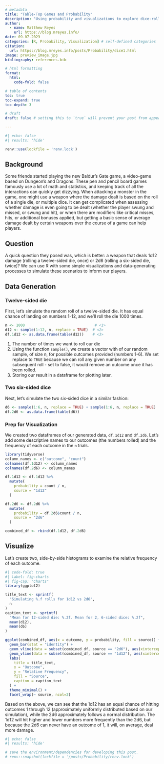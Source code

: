 ```yaml
---
# metadata
title: "Table-Top Games and Probability"
description: "Using probability and visualizations to explore dice-rolls in combinations"
author:
  - name: Matthew Reyes
    url: https://blog.mreyes.info/
date: 09-07-2023
categories: [R, Probability, Visualization] # self-defined categories
citation: 
  url: https://blog.mreyes.info/posts/Probability/dice1.html
image: preview_image.jpg
bibliography: references.bib

# html formatting
format: 
  html:
    code-fold: false

# table of contents
toc: true
toc-expand: true
toc-depth: 3

# draft
draft: false # setting this to `true` will prevent your post from appearing on your listing page until you're ready!

---
```


```r
#| echo: false
#| results: 'hide'

renv::use(lockfile = 'renv.lock')

```


## Background

Some friends started playing the new Baldur's Gate game, a video-game based on Dungeon's and Dragons. These pen and pencil board games famously use a lot of math and statistics, and keeping track of all the interactions can quickly get dizzying. When attacking a monster in the game, one might use a weapon where the damage dealt is based on the roll of a single die, or multiple dice. It can get complicated when assessing whether damage is even going to be dealt (whether the player swung and missed, or swung and hit), or when there are modifiers like critical misses, hits, or additional bonuses applied, but getting a basic sense of average damage dealt by certain weapons over the course of a game can help players.

## Question

A quick question they posed was, which is better: a weapon that deals 1d12 damage (rolling a twelve-sided die, once) or 2d6 (rolling a six-sided die, twice)? We can use R with some simple visualizations and data-generating processes to simulate these scenarios to inform our players.

## Data Generation

### Twelve-sided die

First, let's simulate the random roll of a twelve-sided die. It has equal chance of landing on numbers 1-12, and we'll roll the die 1000 times.

```r
n <- 1000                                # <1>
d12 <- sample(1:12, n, replace = TRUE)  # <2>
df.1d12 <- as.data.frame(table(d12))    # <3>
```

1.  The number of times we want to roll our die
2.  Using the function `sample()`, we create a vector with of our random sample, of size n, for possible outcomes provided (numbers 1-6). We set replace to `TRUE` because we can roll any given number on any subsequent roll - set to false, it would remove an outcome once it has been rolled.
3.  Storing our result in a dataframe for plotting later.

### Two six-sided dice

Next, let's simulate the two six-sided dice in a similar fashion:

```r
d6 <- sample(1:6, n, replace = TRUE) + sample(1:6, n, replace = TRUE)
df.2d6 <- as.data.frame(table(d6))
```

### Prep for Visualization

We created two dataframes of our generated data, `df.1d12` and `df.2d6`. Let's add some descriptive names to our outcomes (the numbers rolled) and the frequency of each outcome in the `n` trials.

```r
library(tidyverse)
column_names <- c("outcome", "count")
colnames(df.1d12) <- column_names
colnames(df.2d6) <- column_names

df.1d12 <- df.1d12 %>%
  mutate(
    probability = count / n,
    source = "1d12"
  )

df.2d6 <- df.2d6 %>%
  mutate(
    probability = df.2d6$count / n,
    source = "2d6"
  )

combined_df <- rbind(df.1d12, df.2d6)
```

## Visualize

Let's create two, side-by-side histograms to examine the relative frequency of each outcome.

```r
#| code-fold: true
#| label: fig-charts
#| fig-cap: "Charts"
library(ggplot2)

title_text <- sprintf(
  "Simulating %.f rolls for 1d12 vs 2d6", 
  n
)
caption_text <- sprintf(
  "Mean for 12-sided die: %.2f. Mean for 2, 6-sided dice: %.2f", 
  mean(d12), 
  mean(d6)
)

ggplot(combined_df, aes(x = outcome, y = probability, fill = source)) +
  geom_bar(stat = "identity") +
  geom_vline(data = subset(combined_df, source == "2d6"), aes(xintercept = mean(d6)), color = "blue", linetype = "dashed")+
  geom_vline(data = subset(combined_df, source == "1d12"), aes(xintercept = mean(d12)), color = "red", linetype = "dashed")+
  labs(
    title = title_text,
    x = "Outcome",
    y = "Relative Frequency",
    fill = "Source",
    caption = caption_text
  ) + 
  theme_minimal() +
  facet_wrap(~ source, ncol=2)
```

Based on the above, we can see that the 1d12 has an equal chance of hitting outcomes 1 through 12 (approximately uniformly distributed based on our simulation), while the 2d6 approximately follows a normal distribution. The 1d12 will hit higher and lower numbers more frequently than the 2d6, but because the 2d6 can never have an outcome of 1, it will, on average, deal more damage.

```r
#| echo: false
#| results: 'hide'

# save the environment/dependencies for developing this post.
# renv::snapshot(lockfile = '/posts/Probability/renv.lock')

```
